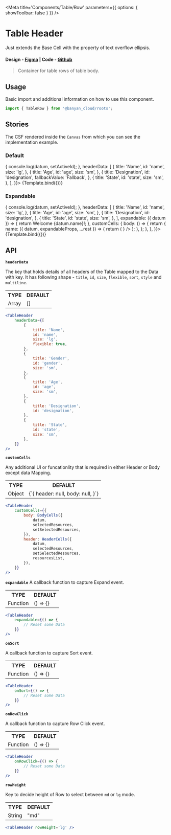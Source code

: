 

<Meta title='Components/Table/Row' parameters={{ options: { showToolbar: false } }} />


# Table Header

Just extends the Base Cell with the property of text overflow ellipsis.

#### Design - [Figma](https://www.figma.com/file/e9opoAtQHBo4vFd6u0Co98/Component-Library?type=design&node-id=1-5&mode=design&t=tXbQWENNIzmFNTVU-0) | Code - [Github](https://github.com/banyandata-cloud/roots/tree/main/components/table/row)

> Container for table rows of table body.

## Usage

Basic import and additional information on how to use this component.

```js
import { TableRow } from '@banyan_cloud/roots';
```

## Stories

The CSF rendered inside the `Canvas` from which you can see the implementation example.

### Default

<Canvas>
	<Story
		name='Default'
		args={{
			datum: {
				name: 'Aryan Dixit',
				age: 27,
				designation: null,
				state: 'UP',
			},
			onRowClick: (datum, setActiveId) => {
				console.log(datum, setActiveId);
			},
			headerData: [
				{
					title: 'Name',
					id: 'name',
					size: 'lg',
				},
				{
					title: 'Age',
					id: 'age',
					size: 'sm',
				},
				{
					title: 'Designation',
					id: 'designation',
					fallbackValue: 'Fallback',
				},
				{
					title: 'State',
					id: 'state',
					size: 'sm',
				},
			],
		}}>
		{Template.bind({})}
	</Story>
</Canvas>

### Expandable

<Canvas>
	<Story
		name='Expandable'
		args={{
			datum: {
				name: 'Aryan Dixit',
				age: 27,
				designation: 'UI Engineer',
				state: 'UP',
			},
			onRowClick: (datum, setActiveId) => {
				console.log(datum, setActiveId);
			},
			headerData: [
				{
					title: 'Name',
					id: 'name',
					size: 'lg',
				},
				{
					title: 'Age',
					id: 'age',
					size: 'sm',
				},
				{
					title: 'Designation',
					id: 'designation',
				},
				{
					title: 'State',
					id: 'state',
					size: 'sm',
				},
			],
			expandable: ({ datum }) => {
				return <Text variant='h2'>Welcome {datum.name}!</Text>;
			},
			customCells: {
				body: () => {
					return {
						name: ({ datum, expandableProps, ...rest }) => {
							return (
								<TableCellV2
									{...rest}
									component3={
										<Button
											{...expandableProps}
											// eslint-disable-next-line no-underscore-dangle
											title={
												expandableProps?._expanded ? 'Collapse' : 'Expand'
											}
											size='auto'
										/>
									}
								/>
							);
						},
					};
				},
			},
		}}>
		{Template.bind({})}
	</Story>
</Canvas>

## API

**`headerData`**

The key that holds details of all headers of the Table mapped to the Data with key.
It has following shape - `title`, `id`, `size`, `flexible`, `sort`, `style` and `multiline`.

<table style={{ width: '100%' }}>
	<tr>
		<th style={{ textAlign: 'left', width: '50%' }}>TYPE</th>
		<th style={{ textAlign: 'left', width: '50%' }}>DEFAULT</th>
	</tr>
	<tr>
		<td>Array</td>
		<td>[]</td>
	</tr>
</table>

```jsx
<TableHeader
	headerData={[
		{
			title: 'Name',
			id: 'name',
			size: 'lg',
			flexible: true,
		},
		{
			title: 'Gender',
			id: 'gender',
			size: 'sm',
		},
		{
			title: 'Age',
			id: 'age',
			size: 'sm',
		},
		{
			title: 'Designation',
			id: 'designation',
		},
		{
			title: 'State',
			id: 'state',
			size: 'sm',
		},
	]}
/>
```

**`customCells`**

Any additional UI or funcationlity that is required in either Header or Body except data Mapping.

<table style={{ width: '100%' }}>
	<tr>
		<th style={{ textAlign: 'left', width: '50%' }}>TYPE</th>
		<th style={{ textAlign: 'left', width: '50%' }}>DEFAULT</th>
	</tr>
	<tr>
		<td>Object</td>
		<td>
			{`{
				header: null,
				body: null,
			}`}
		</td>
	</tr>
</table>

```jsx
<TableHeader
	customCells={{
		body: BodyCells({
			datum,
			selectedResources,
			setSelectedResources,
		}),
		header: HeaderCells({
			datum,
			selectedResources,
			setSelectedResources,
			resourcesList,
		}),
	}}
/>
```

**`expandable`**
A callback function to capture Expand event.

<table style={{ width: '100%' }}>
	<tr>
		<th style={{ textAlign: 'left', width: '50%' }}>TYPE</th>
		<th style={{ textAlign: 'left', width: '50%' }}>DEFAULT</th>
	</tr>
	<tr>
		<td>Function</td>
		<td>() => {}</td>
	</tr>
</table>

```jsx
<TableHeader
	expandable={() => {
		// Reset some Data
	}}
/>
```

**`onSort`**

A callback function to capture Sort event.

<table style={{ width: '100%' }}>
	<tr>
		<th style={{ textAlign: 'left', width: '50%' }}>TYPE</th>
		<th style={{ textAlign: 'left', width: '50%' }}>DEFAULT</th>
	</tr>
	<tr>
		<td>Function</td>
		<td>() => {}</td>
	</tr>
</table>

```jsx
<TableHeader
	onSort={() => {
		// Reset some Data
	}}
/>
```

**`onRowClick`**

A callback function to capture Row Click event.

<table style={{ width: '100%' }}>
	<tr>
		<th style={{ textAlign: 'left', width: '50%' }}>TYPE</th>
		<th style={{ textAlign: 'left', width: '50%' }}>DEFAULT</th>
	</tr>
	<tr>
		<td>Function</td>
		<td>() => {}</td>
	</tr>
</table>

```jsx
<TableHeader
	onRowClick={() => {
		// Reset some Data
	}}
/>
```

**`rowHeight`**

Key to decide height of Row to select between `md` or `lg` mode.

<table style={{ width: '100%' }}>
	<tr>
		<th style={{ textAlign: 'left', width: '50%' }}>TYPE</th>
		<th style={{ textAlign: 'left', width: '50%' }}>DEFAULT</th>
	</tr>
	<tr>
		<td>String</td>
		<td>"md"</td>
	</tr>
</table>

```jsx
<TableHeader rowHeight='lg' />
```
